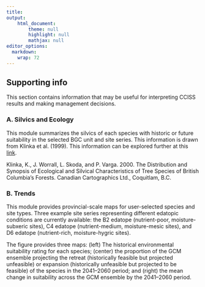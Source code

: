```yaml
---
title: 
output: 
    html_document:
        theme: null
        highlight: null
        mathjax: null
editor_options: 
  markdown: 
    wrap: 72
---
```


## Supporting info

This section contains information that may be useful for interpreting CCISS results and making management decisions.

### A. Silvics and Ecology

This module summarizes the silvics of each species with historic or future suitability in the selected BGC unit and site series. This information is drawn from Klinka et al. (1999). This information can be explored further at this [link](https://www2.gov.bc.ca/gov/content/industry/forestry/managing-our-forest-resources/silviculture/tree-species-selection/tool-introduction/tree-species-silvics-and-comparisons).

Klinka, K., J. Worrall, L. Skoda, and P. Varga. 2000. The Distribution and Synopsis of Ecological and Silvical Characteristics of Tree Species of British Columbia’s Forests. Canadian Cartographics Ltd., Coquitlam, B.C. 
 

### B. Trends

This module provides provincial-scale maps for user-selected species and site types. Three example site series representing different edatopic conditions are currently available: the B2 edatope (nutrient-poor, moisture-subxeric sites), C4 edatope (nutrient-medium, moisture-mesic sites), and D6 edatope (nutrient-rich, moisture-hygric sites).

The figure provides three maps: (left) The historical environmental suitability rating for each species; (center) the proportion of the GCM ensemble projecting the retreat (historically feasible but projected unfeasible) or expansion (historically unfeasible but projected to be feasible) of the species in the 2041--2060 period; and (right) the mean change in suitability across the GCM ensemble by the 2041--2060 period.
